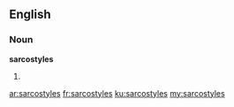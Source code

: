 ==English==

===Noun===
'''sarcostyles'''

# {{plural of|sarcostyle}}

[[ar:sarcostyles]]
[[fr:sarcostyles]]
[[ku:sarcostyles]]
[[my:sarcostyles]]